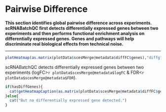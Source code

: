 # Pairwise Difference

**This section identifies global pairwise difference across experiments. scRNABatchQC first detects differentially expressed genes between two experiments and then performs functional enrichment analysis on differentially expressed genes. Genes and pathways will help discriminate real biological effects from technical noise.**

<hr>


```r
plotHeatmap(as.matrix(plotData$scesMerge@metadata$diffFC$genes),"diffg")
```

scRNABatchQC detects differentially expressed genes between two experiments (logFC>`r plotData$scesMerge@metadata$logFC` & FDR<`r plotData$scesMerge@metadata$FDR`). 

```r
if(hasDiffGenes){
  cat(getHeatmapCaption(as.matrix(plotData$scesMerge@metadata$diffFC$genes),"diffg"), " shows the log2 fold change of differentially expressed genes in each pairwise comparison.")
}else{
  cat("But no differentially expressed gene detected.")
}
```
